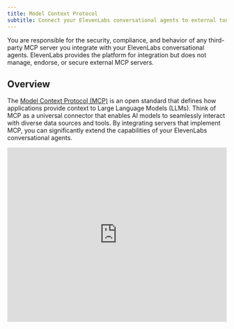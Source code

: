 ```yaml
---
title: Model Context Protocol
subtitle: Connect your ElevenLabs conversational agents to external tools and data sources using the Model Context Protocol.
---
```


<Error title="User Responsibility">
  You are responsible for the security, compliance, and behavior of any third-party MCP server you
  integrate with your ElevenLabs conversational agents. ElevenLabs provides the platform for
  integration but does not manage, endorse, or secure external MCP servers.
</Error>

## Overview

The [Model Context Protocol (MCP)](https://modelcontextprotocol.io/) is an open standard that defines how applications provide context to Large Language Models (LLMs). Think of MCP as a universal connector that enables AI models to seamlessly interact with diverse data sources and tools. By integrating servers that implement MCP, you can significantly extend the capabilities of your ElevenLabs conversational agents.

<Frame background="subtle">
  <iframe
    width="100%"
    height="400"
    src="https://www.youtube.com/embed/7WLfKp7FpD8"
    title="ElevenLabs Model Context Protocol integration"
    frameBorder="0"
    allow="accelerometer; autoplay; clipboard-write; encrypted-media; gyroscope; picture-in-picture"
    allowFullScreen
  />
</Frame>

<Note>
  MCP support is not currently available for users on Zero Retention Mode or those requiring HIPAA
  compliance.
</Note>

ElevenLabs allows you to connect your conversational agents to external MCP servers. This enables your agents to:

- Access and process information from various data sources via the MCP server
- Utilize specialized tools and functionalities exposed by the MCP server
- Create more dynamic, knowledgeable, and interactive conversational experiences

## Getting started

<Note>
  ElevenLabs currently supports SSE transport MCP servers only. Streamable HTTP servers will be
  supported soon.
</Note>

1. Retrieve the URL of your MCP server. In this example, we'll use [Zapier MCP](https://zapier.com/mcp), which lets you connect Conversational AI to hundreds of tools and services.

2. Navigate to the [MCP server integrations dashboard](https://elevenlabs.io/app/conversational-ai/integrations) and click "Add Custom MCP Server".

   <Frame background="subtle">
     ![Creating your first MCP server](/assets/images/conversational-ai/mcp-create.png)
   </Frame>

3. Configure the MCP server with the following details:

   - **Name**: The name of the MCP server (e.g., "Zapier MCP Server")
   - **Description**: A description of what the MCP server can do (e.g., "An MCP server with access to Zapier's tools and services")
   - **Server URL**: The URL of the MCP server. In some cases this contains a secret key, treat it like a password and store it securely as a workspace secret.
   - **Secret Token (Optional)**: If the MCP server requires a secret token (Authorization header), enter it here.
   - **HTTP Headers (Optional)**: If the MCP server requires additional HTTP headers, enter them here.

4. Click "Add Integration" to save the integration and test the connection to list available tools.

   <Frame background="subtle">
     ![Zapier example tools](/assets/images/conversational-ai/mcp-zapier.png)
   </Frame>

5. The MCP server is now available to add to your agents. Note that MCP servers can currently only be added to agents with `Security > Enable authentication` enabled.

   <Frame background="subtle">
     ![Adding the MCP server to an agent](/assets/images/conversational-ai/mcp-add.png)
   </Frame>

## Tool approval modes

ElevenLabs provides flexible approval controls to manage how agents request permission to use tools from MCP servers. You can configure approval settings at both the MCP server level and individual tool level for maximum security control.

<Frame background="subtle">
  ![Tool approval mode settings](/assets/images/conversational-ai/mcp-approval.png)
</Frame>

### Available approval modes

- **Always Ask (Recommended)**: Maximum security. The agent will request your permission before each tool use.
- **Fine-Grained Tool Approval**: Disable and pre-select tools which can run automatically and those requiring approval.
- **No Approval**: The assistant can use any tool without approval.

### Fine-grained tool control

The Fine-Grained Tool Approval mode allows you to configure individual tools with different approval requirements, giving you precise control over which tools can run automatically and which require explicit permission.

<Frame background="subtle">
  ![Fine-grained tool approval
  settings](/assets/images/conversational-ai/mcp-finegrained-approvals.png)
</Frame>

For each tool, you can set:

- **Auto-approved**: Tool runs automatically without requiring permission
- **Requires approval**: Tool requires explicit permission before execution
- **Disabled**: Tool is completely disabled and cannot be used

<Tip>
  Use Fine-Grained Tool Approval to allow low-risk read-only tools to run automatically while
  requiring approval for tools that modify data or perform sensitive operations.
</Tip>

## Key considerations for ElevenLabs integration

- **External servers**: You are responsible for selecting the external MCP servers you wish to integrate. ElevenLabs provides the means to connect to them.
- **Supported features**: ElevenLabs currently supports MCP servers that communicate over SSE (Server-Sent Events) for real-time interactions.
- **Dynamic tools**: The tools and capabilities available from an integrated MCP server are defined by that external server and can change if the server's configuration is updated.

## Security and disclaimer

Integrating external MCP servers can expose your agents and data to third-party services. It is crucial to understand the security implications.

<Warning title="Important Disclaimer">
  By enabling MCP server integrations, you acknowledge that this may involve data sharing with
  third-party services not controlled by ElevenLabs. This could incur additional security risks.
  Please ensure you fully understand the implications, vet the security of any MCP server you
  integrate, and review our [MCP Integration Security
  Guidelines](/docs/conversational-ai/customization/mcp/security) before proceeding.
</Warning>

Refer to our [MCP Integration Security Guidelines](/docs/conversational-ai/customization/mcp/security) for detailed best practices.

## Finding or building MCP servers

- Utilize publicly available MCP servers from trusted providers
- Develop your own MCP server to expose your proprietary data or tools
- Explore the Model Context Protocol community and resources for examples and server implementations

### Resources

- [Anthropic's MCP server examples](https://docs.anthropic.com/en/docs/agents-and-tools/remote-mcp-servers#remote-mcp-server-examples) - A list of example servers by Anthropic
- [Awesome Remote MCP Servers](https://github.com/jaw9c/awesome-remote-mcp-servers) - A curated, open-source list of remote MCP servers
- [Remote MCP Server Directory](https://remote-mcp.com/) - A searchable list of Remote MCP servers
